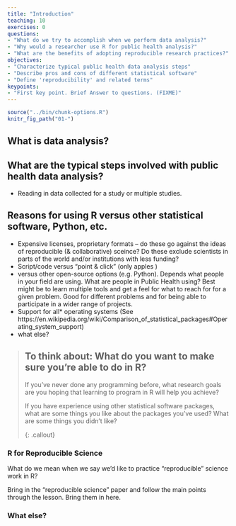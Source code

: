 ```yaml
---
title: "Introduction"
teaching: 10
exercises: 0
questions:
- "What do we try to accomplish when we perform data analysis?"
- "Why would a researcher use R for public health analysis?"
- "What are the benefits of adopting reproducible research practices?"
objectives:
- "Characterize typical public health data analysis steps"
- "Describe pros and cons of different statistical software"
- "Define 'reproducibility' and related terms"
keypoints:
- "First key point. Brief Answer to questions. (FIXME)"
---
```


```r
source("../bin/chunk-options.R")
knitr_fig_path("01-")
```

## What is data analysis?

## What are the typical steps involved with public health data analysis?

- Reading in data collected for a study or multiple studies.  

## Reasons for using R versus other statistical software, Python, etc.

- Expensive licenses, proprietary formats -- do these go against the ideas of reproducible (& collaborative) sceince?  Do these exclude scientists in parts of the world and/or institutions with less funding?
- Script/code versus "point & click" (only apples )
- versus other open-source options (e.g. Python).   Depends what people in your field are using.  What are people in Public Health using?   Best might be to learn multiple tools and get a feel for what to reach for for a given problem.  Good for different problems and for being able to participate in a wider range of projects.
- Support for all* operating systems (See https://en.wikipedia.org/wiki/Comparison_of_statistical_packages#Operating_system_support)
- what else?

> ## To think about: What do you want to make sure you're able to do in R?
>
> If you've never done any programming before, what research goals are you hoping that learning
> to program in R will help you achieve?
>
> If you have experience using other statistical software packages, what are some things you like
> about the packages you've used?  What are some things you didn't like?
>
{: .callout}

### R for Reproducible Science

What do we mean when we say we'd like to practice "reproducible" science work in R?

Bring in the "reproducible science" paper and follow the main points through the lesson.  Bring them in here.

### What else?



